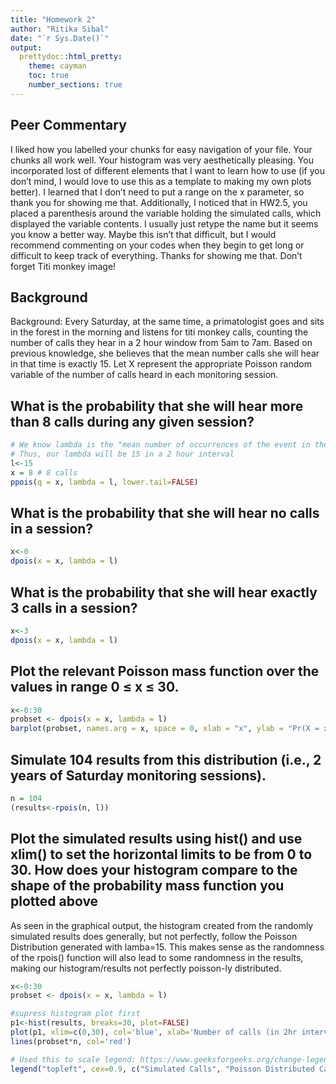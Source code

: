 ```yaml
---
title: "Homework 2"
author: "Ritika Sibal"
date: "`r Sys.Date()`"
output: 
  prettydoc::html_pretty:
    theme: cayman
    toc: true
    number_sections: true
---
```

## Peer Commentary
I liked how you labelled your chunks for easy navigation of your file. Your chunks all work well. Your histogram was very aesthetically pleasing. You incorporated lost of different elements that I want to learn how to use (if you don't mind, I would love to use this as a template to making my own plots better). I learned that I don't need to put a range on the x parameter, so thank you for showing me that. Additionally, I noticed that in HW2.5, you placed a parenthesis around the variable holding the simulated calls, which displayed the variable contents. I usually just retype the name but it seems you know a better way. Maybe this isn't that difficult, but I would recommend commenting on your codes when they begin to get long or difficult to keep track of everything. Thanks for showing me that.
Don't forget Titi monkey image!

## Background

Background: Every Saturday, at the same time, a primatologist goes and sits in the forest in the morning and listens for titi monkey calls, counting the number of calls they hear in a 2 hour window from 5am to 7am. Based on previous knowledge, she believes that the mean number calls she will hear in that time is exactly 15. Let X represent the appropriate Poisson random variable of the number of calls heard in each monitoring session.

## What is the probability that she will hear more than 8 calls during any given session?

``` r
# We know lambda is the "mean number of occurrences of the event in the given interval"
# Thus, our lambda will be 15 in a 2 hour interval
l<-15
x = 8 # 8 calls
ppois(q = x, lambda = l, lower.tail=FALSE)

```

## What is the probability that she will hear no calls in a session?
``` r
x<-0 
dpois(x = x, lambda = l)
```

## What is the probability that she will hear exactly 3 calls in a session?
``` r
x<-3 
dpois(x = x, lambda = l)
```

## Plot the relevant Poisson mass function over the values in range 0 ≤ x ≤ 30.
``` r
x<-0:30
probset <- dpois(x = x, lambda = l)
barplot(probset, names.arg = x, space = 0, xlab = "x", ylab = "Pr(X = x)", main = "Probability Mass Function")
```

## Simulate 104 results from this distribution (i.e., 2 years of Saturday monitoring sessions).
``` r
n = 104
(results<-rpois(n, l))
```

## Plot the simulated results using hist() and use xlim() to set the horizontal limits to be from 0 to 30. How does your histogram compare to the shape of the probability mass function you plotted above


As seen in the graphical output, the histogram created from the randomly simulated results does generally, but not perfectly, follow the Poisson Distribution generated with lamba=15. This makes sense as the randomness of the rpois() function will also lead to some randomness in the results, making our histogram/results not perfectly poisson-ly distributed.

``` r
x<-0:30
probset <- dpois(x = x, lambda = l)

#supress histogram plot first
p1<-hist(results, breaks=30, plot=FALSE)
plot(p1, xlim=c(0,30), col='blue', xlab='Number of calls (in 2hr interval)', ylab='Frequency of calls', main = " Titi Monkey calls heard in n=104 trials")
lines(probset*n, col='red')

# Used this to scale legend: https://www.geeksforgeeks.org/change-legend-size-in-base-r-plot/
legend("topleft", cex=0.9, c("Simulated Calls", "Poisson Distributed Calls"), fill=c("blue", "red"))
```

